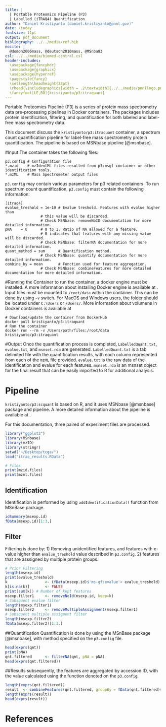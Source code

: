 ```yaml
---
title: | 
  | Portable Proteomics Pipeline (P3) 
  | Labelled (iTRAQ4) Quantification
author: "Daniel Kristiyanto (daniel.kristiyanto@pnnl.gov)"
date: \today
fontsize: 11pt
output: pdf_document
bibliography: ../../media/ref.bib
nocite: |
  @domon2006mass, @deutsch2010mass, @MSnba83
csl: ../../media/biomed-central.csl
header-includes:
  \usepackage{fancyhdr}
  \usepackage{graphicx}
  \usepackage{hyperref}
  \pagestyle{fancy}
  \setlength\headheight{28pt}
  \rhead{\includegraphics[width = .2\textwidth]{../../media/pnnllogo.png}}
  \fancyfoot[LE,RO]{kristiyanto/p3:itraquant}
---
```

\rule{\textwidth}{1pt}
Portable Proteomics Pipeline (P3) is a series of protein mass spectrometry data pre-processing pipelines in Docker containers. The packages includes protein identification, filtering, and quantification for both labeled and label-free mass spectrometry data.

This document discuss the ```kristiyanto/p3:itraquant``` container, a spectrum count quantification pipeline for label-free mass spectrometry protein quantification. The pipeline is based on MSNbase pipeline [@msnbase].

#Input
The container takes the following files: 
```
p3.config # Configuration file
*.mzid    # mzIdentML files resulted from p3:msgf container or other identification tools.
*.mzML    # Mass Spectrometer output files
```

```p3.config``` may contain various parameters for p3 related containers. To run spectrum count quantification, ```p3.config``` must contain the following information:

```
[itraq4]
evalue_treshold = 1e-10 # Evalue treshold. Features with evalue higher than 
                # this value will be discarded. 
                # Check MSNbase: removeNoID documentation for more detailed information.
pNA    = 0      # 0 to 1. Ratio of NA allowed for a feature. 
                # 0 indicates that features with any missing value will be discarded. 
                # Check MSNbase: filterNA documentation for more detailed information.
quant_method = sum      # Quantification method.
                # Check MSNbase: quantify documentation for more detailed information.
combine_by = mean       # Function used for feature aggregation.
                # Check MSNbase: combineFeatures for more detailed documentation for more detailed information.
```
#Running the Container
to run the container, a docker engine must be installed. A more information about installing Docker engine is available at \url{https://docs.docker.com/engine/installation/}. Input files must be mounted to ```/root/data``` within the container. This can be done by using ```-v``` switch. For MacOS and Windows users, the folder should be located under ```C:\Users``` or ```/Users/```. More information about volumens in Docker containers is available at \url{http://container-solutions.com/understanding-volumes-docker/}


```
# Download/update the container from DockerHub
docker pull kristiyanto/p3:itraquant   
# Run the container
docker run --rm -v /Users/path/files:/root/data kristiyanto/p3:itraquant
```

#Output
Once the quantification process is completed, ```LabelledQuant.txt```, ```evalue.txt```, and ```msnset.rda``` are generated. ```LabelledQuant.txt``` is a tab delimited file with the quantification results, with each column represented from each of the ```mzML``` file provided. ```evalue.txt``` is the raw data of the identification and evalue for each features. ```msnset.rda``` is an msnset object for the final result that can be easily imported to R for additional analysis.

# Pipeline
```kristiyanto/p3:scquant``` is based on R, and it uses MSNbase [@msnbase] package and pipeline. A more detailed information about the pipeline is available at \url{http://bioconductor.org/packages/release/bioc/vignettes/MSnID/inst/doc/msnid_vignette.pdf}.

For this documentation, three paired of experiment files are processed.

```r
library("ggplot2")
library(MSnbase)
library(mzID)
library(stringr)
setwd("~/Desktop/tcga/")
load("itraq_results.RData")

```

```r
# Files
print(mzid.files)
print(mzml.files)
```

## Identification
Identification is performed by using ```addIdentificationData()``` function from MSnBase package.

```r
idSummary(msexp.id)
fData(msexp.id)[1:3,]
```

## Filter
Filtering is done by: 1) Removing unidentified features, and features with e-value higher than ```evalue_treshold``` value described in ```p3.config```. 2) features that are asssigned by multiple protein groups.

```r
# Prior Filtering
length(msexp.id)
print(evalue_treshold)
k                 <- (fData(msexp.id)$'ms-gf:evalue'< evalue_treshold)
k[is.na(k)]       <- FALSE
print(sum(k)) # Number of kept features
msexp.filter1     <- removeNoId(msexp.id, keep=k)
# Subsquent evalue filter
length(msexp.filter1)
msexp.filter2     <- removeMultipleAssignment(msexp.filter1)
# Subsquent multiple assigment filter
length(msexp.filter2)
fData(msexp.filter2)[1:3,]
```

##Quantification
Quantification is done by using the MSnBase package [@msnbase], with method specified on the `p3.config` file.
```r
head(exprs(qnt))
print(pNA)
qnt.filtered      <- filterNA(qnt, pNA = pNA)
head(exprs(qnt.filtered))
```

##Results
subsequently, the features are aggregated by accession ID, with the value calculated using the function denoted on the `p3.config`.
```r
length(exprs(qnt.filtered))
result  <- combineFeatures(qnt.filtered, groupBy = fData(qnt.filtered)$accession, fun=combine_by)
length(exprs(result))
head(exprs(result))
```

# References